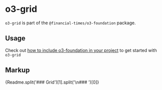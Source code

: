 
<Meta title="Core/Professional/o3-foundation/o3-grid/Readme" />

# o3-grid

`o3-grid` is part of the `@financial-times/o3-foundation` package.

## Usage

Check out [how to include o3-foundation in your project](?path=/docs/core-professional-o3-foundation-readme--jsx-documentation#usage) to get started with `o3-grid`

## Markup

<Markdown>{Readme.split('### Grid')[1].split('\n### ')[0]}</Markdown>
